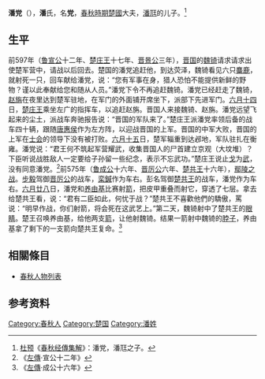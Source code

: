 {{模板:Infobox 先秦人物
|名稱=潘党
|姓=
|氏=潘
|名=党
|字=
|别名=叔党
|别字=
|諡号=
|官位=
|時代=春秋
|國家=[[楚國|楚國]]
|出生日期=
|逝世日期=
|父=[[潘尫|潘尫]]
}}
'''潘党'''（{{bd|？||？||catIdx=P}}），'''潘'''氏，名'''党'''，[[春秋時期|春秋時期]][[楚國|楚國]]大夫，[[潘尫|潘尫]]的儿子。<ref>[[杜预|杜预]]《[[春秋经傳集解|春秋经傳集解]]》：潘党，潘尫之子。</ref>

== 生平 ==
前597年（[[鲁宣公|鲁宣公]]十二年、[[楚庄王|楚庄王]]十七年、[[晋景公|晋景公]]三年），[[晋国|晋国]]的[[魏锜|魏锜]]请求请求出使楚军营中，请战以后回去。楚国的潘党追赶他，到达荧泽，魏锜看见六只[[麋鹿|麋鹿]]，就射死一只，回车献给潘党，说：“您有军事在身，猎人恐怕不能提供新鲜的野物？谨以此奉献给您和随从人员。”潘党下令不再追赶魏锜。潘党已经赶走了魏锜，[[赵旃|赵旃]]在夜里达到楚军驻地，在军门的外面铺开席坐下，派部下先进军门。[[六月十四|六月十四]]日，[[楚庄王|楚庄王]]乘坐左广的指挥车，以追赶赵旃。晋国人来接魏锜、赵旃。潘党远望飞起来的尘土，派战车奔驰报告说：“晋国的军队来了。”楚庄王派潘党率领后备的战车四十辆，跟随[[唐惠侯|唐惠侯]]作为左方阵，以迎战晋国的上军。晋国的中军大败，晋国的上军在[[士会|士会]]的领导下没有被打败。[[六月十五|六月十五]]日，楚军辎重到达邲地，军队驻扎在衡雍。潘党说：“君王何不筑起军营耀武，收集晋国人的尸首建立京观（大坟堆）？下臣听说战胜敌人一定要给子孙留一些纪念，表示不忘武功。”楚庄王说止[[戈|戈]]为[[武|武]]，没有同意潘党。<ref>《[[左傳|左傳]]·宣公十二年》</ref>前575年（[[鲁成公|鲁成公]]十六年、[[晋厉公|晋厉公]]六年、[[楚共王|楚共王]]十六年），[[鄢陵之战|鄢陵之战]]。[[步毅|步毅]]驾御[[晋厉公|晋厉公]]的战车，[[栾鍼|栾鍼]]作为车右。彭名驾御[[楚共王|楚共王]]的战车，潘党作为车右。[[六月廿八|六月廿八]]日，潘党和[[养由基|养由基]]比赛射[[箭|箭]]，把皮甲重叠而射它，穿透了七层。拿去给楚共王看，说：“君有二臣如此，何忧于战？”楚共王不喜歡他們的驕傲，罵说：“明早作战，你们射箭，将会死在这武艺上。”第二天，魏锜射中了楚共王的[[眼睛|眼睛]]。楚王召唤养由基，给他两支[[箭|箭]]，让他射魏锜。结果一箭射中魏锜的[[脖子|脖子]]，养由基拿了剩下的一支箭向楚共王复命。<ref>《[[左傳|左傳]]·成公十六年》</ref>

== 相關條目 ==
*[[春秋人物列表|春秋人物列表]]

==参考资料==
{{reflist|2}}
[[Category:春秋人|Category:春秋人]]
[[Category:楚国|Category:楚国]]
[[Category:潘姓|Category:潘姓]]